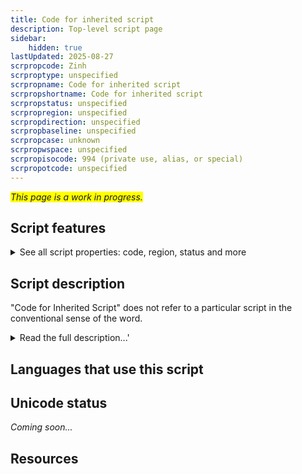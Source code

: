 ```yaml
---
title: Code for inherited script
description: Top-level script page
sidebar:
    hidden: true
lastUpdated: 2025-08-27
scrpropcode: Zinh
scrproptype: unspecified
scrpropname: Code for inherited script
scrpropshortname: Code for inherited script
scrpropstatus: unspecified
scrpropregion: unspecified
scrpropdirection: unspecified
scrpropbaseline: unspecified
scrpropcase: unknown
scrpropwspace: unspecified
scrpropisocode: 994 (private use, alias, or special)
scrpropotcode: unspecified
---
```


<span style='background-color:yellow'>_This page is a work in progress._</span>


## Script features

<details>
<summary> See all script properties: code, region, status and more</summary>
<ScriptInfo />
</details>

## Script description

"Code for Inherited Script" does not refer to a particular script in the conventional sense of the word.

<details>
<summary>Read the full description...'</summary>Rather, in the Unicode Standard, "inherited" is a property that applies to an individual character which inherits its script from the preceding characters. These include nonspacing marks, enclosing marks, and the zero width joiner/non-joiner characters. These can be used with multiple scripts.

These are not to be confused with characters classified under the ISO tag "Code for Undetermined Script" ("Common" in Unicode), which are also common to more than one formal natural script, but which do not identify themselves with the script of the preceding character. These include musical notation, and many punctuation marks.
</details>

## Languages that use this script

<WsList script='Zinh' wsMax='5' />

## Unicode status

_Coming soon..._

## Resources

<ScriptResources detailSummary='seemore' />

